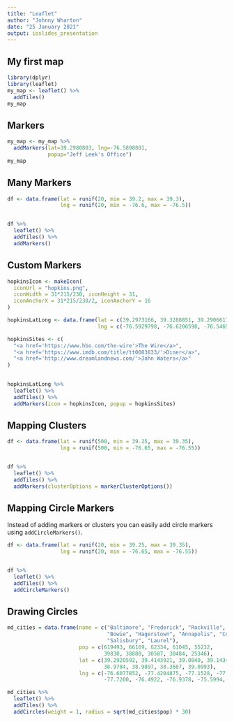 ```yaml
---
title: "Leaflet"
author: "Johnny Wharton"
date: "25 January 2021"
output: ioslides_presentation
---
```


## My first map

```r
library(dplyr)
library(leaflet)
my_map <- leaflet() %>% 
  addTiles()
my_map
```

## Markers

```r

my_map <- my_map %>% 
  addMarkers(lat=39.2980803, lng=-76.5898801,
             popup="Jeff Leek's Office")
my_map
```

## Many Markers

```r
df <- data.frame(lat = runif(20, min = 39.2, max = 39.3),
                 lng = runif(20, min = -76.6, max = -76.5))


df %>%
  leaflet() %>% 
  addTiles() %>% 
  addMarkers()

```

## Custom Markers

```r

hopkinsIcon <- makeIcon(
  iconUrl = "hopkins.png",
  iconWidth = 31*215/230, iconHeight = 31,
  iconAnchorX = 31*215/230/2, iconAnchorY = 16
)

hopkinsLatLong <- data.frame(lat = c(39.2973166, 39.3288851, 39.2906617),
                             lng = c(-76.5929798, -76.6206598, -76.5469683))

hopkinsSites <- c(
  "<a href='https://www.hbo.com/the-wire'>The Wire</a>",
  "<a href='https://www.imdb.com/title/tt0083833/'>Diner</a>",
  "<a href='http://www.dreamlandnews.com/'>John Waters</a>"
)
    

hopkinsLatLong %>% 
  leaflet() %>% 
  addTiles() %>% 
  addMarkers(icon = hopkinsIcon, popup = hopkinsSites)

```

## Mapping Clusters

```r
df <- data.frame(lat = runif(500, min = 39.25, max = 39.35),
                 lng = runif(500, min = -76.65, max = -76.55))


df %>%
  leaflet() %>% 
  addTiles() %>% 
  addMarkers(clusterOptions = markerClusterOptions())

```

## Mapping Circle Markers

Instead of adding markers or clusters you can easily add
circle markers using `addCircleMarkers()`.

```r
df <- data.frame(lat = runif(20, min = 39.25, max = 39.35),
                 lng = runif(20, min = -76.65, max = -76.55))


df %>%
  leaflet() %>% 
  addTiles() %>% 
  addCircleMarkers()

```

## Drawing Circles
```r
md_cities = data.frame(name = c("Baltimore", "Frederick", "Rockville", "Gaithersburg",
                                "Bowie", "Hagerstown", "Annapolis", "College Park",
                                "Salisbury", "Laurel"),
                       pop = c(619493, 66169, 62334, 61045, 55232,
                               39830, 38880, 30587, 30484, 25346),
                       lat = c(39.2920592, 39.4143921, 39.0840, 39.1434, 39.0068, 39.6418,
                               38.9784, 38.9897, 38.3607, 39.0993),
                       lng = c(-76.6077852, -77.4204875, -77.1528, -77.2014, -76.7791,
                               -77.7200, -76.4922, -76.9378, -75.5994, -76.8483))

md_cities %>% 
  leaflet() %>% 
  addTiles() %>% 
  addCircles(weight = 1, radius = sqrt(md_cities$pop) * 30)

```